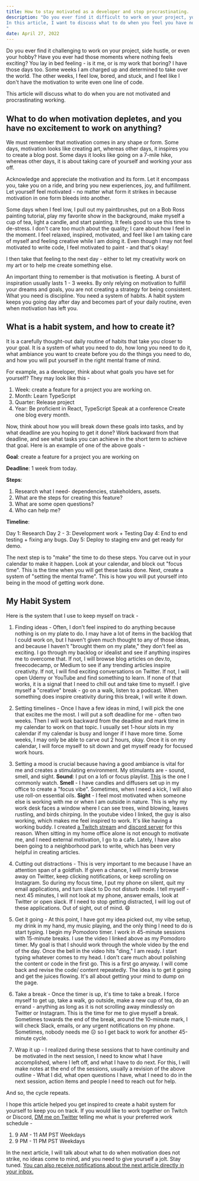 ```yaml
---
title: How to stay motivated as a developer and stop procrastinating. 
description: "Do you ever find it difficult to work on your project, your side hustle, or even your hobby? You ever had those moments where nothing feels exciting, everything feels boring, and you lay there in bed feeling - is it just me or is my work really that boring?  I feel it too. One week I feel super excited and feel I can do anything I put my mind to, the next I feel very low, bored and stuck and feel like I do not have the motivation to put even one line of code in. 
In this article, I want to discuss what to do when you feel you have no motivation to do anything, or can not collect yourself to focus on your task at hand. 
"
date: April 27, 2022
---
```


Do you ever find it challenging to work on your project, side hustle, or even your hobby? Have you ever had those moments where nothing feels exciting? You lay in bed feeling - is it me, or is my work that boring? I have those days too. Some weeks I am charged up and determined to take over the world. The other weeks, I feel low, bored, and stuck, and I feel like I don't have the motivation to write even one line of code.

This article will discuss what to do when you are not motivated and procrastinating working.

## What to do when motivation depletes, and you have no excitement to work on anything?

We must remember that motivation comes in any shape or form. Some days, motivation looks like creating art, whereas other days, it inspires you to create a blog post. Some days it looks like going on a 7-mile hike, whereas other days, it is about taking care of yourself and working your ass off.

Acknowledge and appreciate the motivation and its form. Let it encompass you, take you on a ride, and bring you new experiences, joy, and fulfillment. Let yourself feel motivated - no matter what form it strikes in because motivation in one form bleeds into another.

Some days when I feel low, I pull out my paintbrushes, put on a Bob Ross painting tutorial, play my favorite show in the background, make myself a cup of tea, light a candle, and start painting. It feels good to use this time to de-stress. I don't care too much about the quality; I care about how I feel in the moment. I feel relaxed, inspired, motivated, and feel like I am taking care of myself and feeling creative while I am doing it. Even though I may not feel motivated to write code, I feel motivated to paint - and that's okay!

I then take that feeling to the next day - either to let my creativity work on my art or to help me create something else.

An important thing to remember is that motivation is fleeting. A burst of inspiration usually lasts 1 - 3 weeks. By only relying on motivation to fulfill your dreams and goals, you are not creating a strategy for being consistent. What you need is discipline. You need a system of habits. A habit system keeps you going day after day and becomes part of your daily routine, even when motivation has left you.

## What is a habit system, and how to create it?

It is a carefully thought-out daily routine of habits that take you closer to your goal. It is a system of what you need to do, how long you need to do it, what ambiance you want to create before you do the things you need to do, and how you will put yourself in the right mental frame of mind.

For example, as a developer, think about what goals you have set for yourself? They may look like this -

1. Week: create a feature for a project you are working on.
2. Month: Learn TypeScript
3. Quarter: Release project
4. Year:
   Be proficient in React, TypeScript
   Speak at a conference
   Create one blog every month.

Now, think about how you will break down these goals into tasks, and by what deadline are you hoping to get it done? Work backward from that deadline, and see what tasks you can achieve in the short term to achieve that goal. Here is an example of one of the above goals -

**Goal**: create a feature for a project you are working on

**Deadline**: 1 week from today.

**Steps**:

1. Research what I need- dependencies, stakeholders, assets.
2. What are the steps for creating this feature?
3. What are some open questions?
4. Who can help me?

**Timeline**:

Day 1: Research
Day 2 - 3: Development work + Testing
Day 4: End to end testing + fixing any bugs.
Day 5: Deploy to staging env and get ready for demo.

The next step is to "make" the time to do these steps. You carve out in your calendar to make it happen. Look at your calendar, and block out "focus time". This is the time when you will get these tasks done. Next, create a system of "setting the mental frame". This is how you will put yourself into being in the mood of getting work done.

## My Habit System

Here is the system that I use to keep myself on track -

1. Finding ideas - Often, I don't feel inspired to do anything because nothing is on my plate to do. I may have a lot of items in the backlog that I could work on, but I haven't given much thought to any of those ideas, and because I haven't "brought them on my plate," they don't feel as exciting. I go through my backlog or idealist and see if anything inspires me to overcome that. If not, I will browse blog articles on dev.to, freecodecamp, or Medium to see if any trending articles inspire creativity. If not, I will find exciting conversations on Twitter. If not, I will open Udemy or YouTube and find something to learn. If none of that works, it is a signal that I need to chill out and take time to myself. I give myself a "creative" break - go on a walk, listen to a podcast. When something does inspire creativity during this break, I will write it down.

2. Setting timelines - Once I have a few ideas in mind, I will pick the one that excites me the most. I will put a soft deadline for me - often two weeks. Then I will work backward from the deadline and mark time in my calendar to work on that topic. I usually set 1-hour slots in my calendar if my calendar is busy and longer if I have more time. Some weeks, I may only be able to carve out 2 hours, okay. Once it is on my calendar, I will force myself to sit down and get myself ready for focused work hours.

3. Setting a mood is crucial because having a good ambiance is vital for me and creates a stimulating environment. My stimulants are - sound, smell, and sight.
   **Sound**: I put on a lofi or focus playlist. [This](https://www.youtube.com/watch?utm_campaign=JSByte&utm_medium=email&utm_source=Revue%20newsletter&v=csCp0Wd2-40.) is the one I commonly watch.
   **Smell** - I have candles and diffusers set up in my office to create a "focus vibe". Sometimes, when I need a kick, I will also use roll-on essential oils.
   **Sight** - I feel most motivated when someone else is working with me or when I am outside in nature. This is why my work desk faces a window where I can see trees, wind blowing, leaves rustling, and birds chirping. In the youtube video I linked, the guy is also working, which makes me feel inspired to work. It's like having a working buddy. I created [a Twitch stream](http://twitch.tv/shrutikapoor?utm_campaign=JSByte&utm_medium=blog&utm_source=devto) and [discord server](https://discord.gg/rgqyH75Saf?utm_campaign=JSByte&utm_medium=blog&utm_source=devto) for this reason. When sitting in my home office alone is not enough to motivate me, and I need external motivation, I go to a cafe. Lately, I have also been going to a neighborhood park to write, which has been very helpful in creating articles.

4. Cutting out distractions - This is very important to me because I have an attention span of a goldfish. If given a chance, I will merrily browse away on Twitter, keep clicking notifications, or keep scrolling on Instagram. So during my focus time, I put my phone on silent, quit my email applications, and turn slack to Do not disturb mode. I tell myself - next 45 minutes, I will not look at my phone, answer emails, look at Twitter or open slack. If I need to stop getting distracted, I will log out of these applications. Out of sight, out of mind. 😄

5. Get it going - At this point, I have got my idea picked out, my vibe setup, my drink in my hand, my music playing, and the only thing I need to do is start typing. I begin my Pomodoro timer. I work in 45-minute sessions with 15-minute breaks. I use the video I linked above as my Pomodoro timer. My goal is that I should work through the whole video by the end of the day. Once the bell in the video hits "ding," I am ready. I start typing whatever comes to my head. I don't care much about polishing the content or code in the first go. This is a first go anyway. I will come back and revise the code/ content repeatedly. The idea is to get it going and get the juices flowing. It's all about getting your mind to dump on the page.

6. Take a break - Once the timer is up, it's time to take a break. I force myself to get up, take a walk, go outside, make a new cup of tea, do an errand - anything as long as it is not scrolling away mindlessly on Twitter or Instagram. This is the time for me to give myself a break. Sometimes towards the end of the break, around the 10-minute mark, I will check Slack, emails, or any urgent notifications on my phone. Sometimes, nobody needs me ☹️ so I get back to work for another 45-minute cycle.

7. Wrap it up - I realized during these sessions that to have continuity and be motivated in the next session, I need to know what I have accomplished, where I left off, and what I have to do next. For this, I will make notes at the end of the sessions, usually a revision of the above outline - What I did, what open questions I have, what I need to do in the next session, action items and people I need to reach out for help.

And so, the cycle repeats.

I hope this article helped you get inspired to create a habit system for yourself to keep you on track. If you would like to work together on Twitch or Discord, [DM me on Twitter](http://twitter.com/shrutikapoor08?utm_campaign=JSByte&utm_medium=blog&utm_source=Devto) telling me what is your preferred work schedule -

1. 9 AM - 11 AM PST Weekdays
2. 9 PM - 11 PM PST Weekdays

In the next article, I will talk about what to do when motivation does not strike, no ideas come to mind, and you need to give yourself a jolt. Stay tuned. [You can also receive notifications about the next article directly in your inbox.](http://bit.ly/shrutinewsletter?utm_campaign=JSByte&utm_medium=blog&utm_source=Devto)
